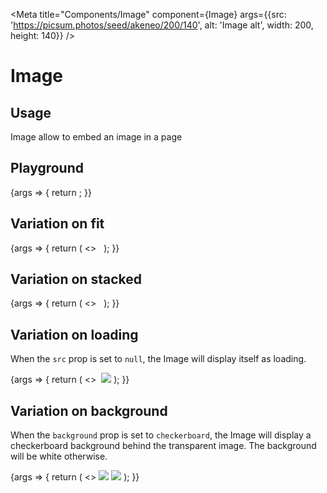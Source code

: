 
<Meta
  title="Components/Image"
  component={Image}
  args={{src: 'https://picsum.photos/seed/akeneo/200/140', alt: 'Image alt', width: 200, height: 140}}
/>

# Image

## Usage

Image allow to embed an image in a page

## Playground

<Canvas>
  <Story name="Standard">
    {args => {
      return <Image {...args} />;
    }}
  </Story>
</Canvas>

<ArgsTable story="Standard" />

## Variation on fit

<Canvas>
  <Story name="Fit">
    {args => {
      return (
        <>
          <Image {...args} fit="contain" />
          <Image {...args} fit="cover" />
        </>
      );
    }}
  </Story>
</Canvas>

## Variation on stacked

<Canvas>
  <Story name="Stack">
    {args => {
      return (
        <>
          <Image {...args} />
          <Image {...args} isStacked />
        </>
      );
    }}
  </Story>
</Canvas>

## Variation on loading

When the `src` prop is set to `null`, the Image will display itself as loading.

<Canvas>
  <Story name="Loading">
    {args => {
      return (
        <>
          <Image {...args} />
          <Image {...args} src={null} />
        </>
      );
    }}
  </Story>
</Canvas>

## Variation on background

When the `background` prop is set to `checkerboard`, the Image will display a checkerboard background behind the transparent image.
The background will be white otherwise.

<Canvas>
  <Story name="Background">
    {args => {
      return (
        <>
          <Image {...args} background="white" src="https://doodleipsum.com/200x140/outline?i=63527485e69dea481bb541d7f1da73fe" />
          <Image {...args} background="checkerboard" src="https://doodleipsum.com/200x140/outline?i=63527485e69dea481bb541d7f1da73fe" />
        </>
      );
    }}
  </Story>
</Canvas>
